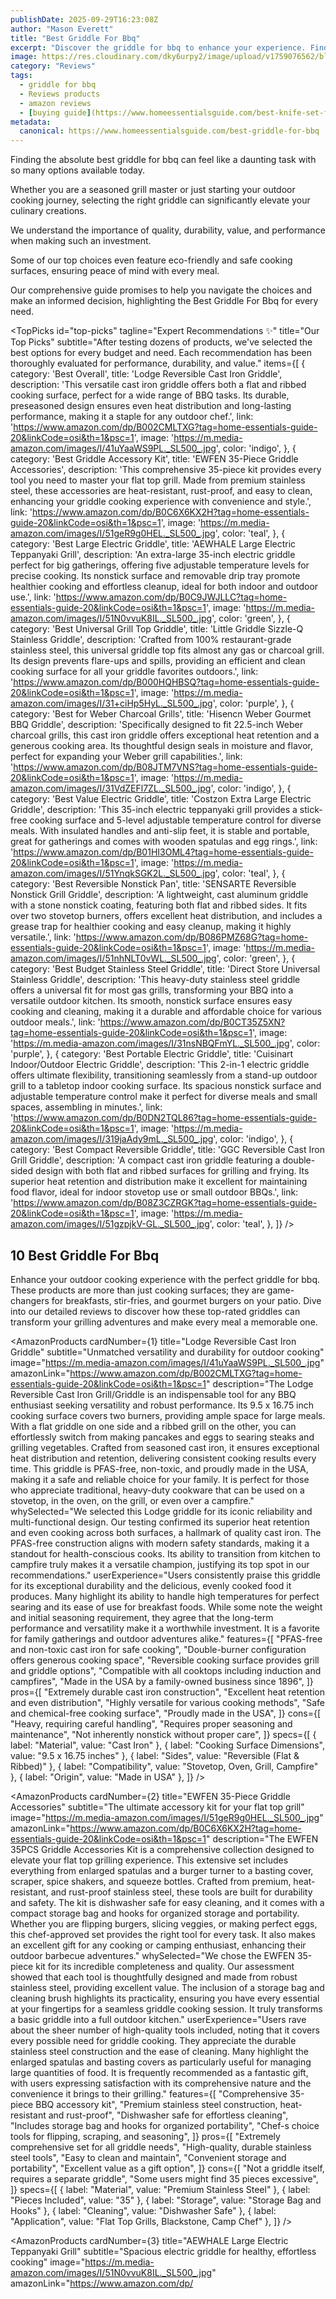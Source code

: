 ```yaml
---
publishDate: 2025-09-29T16:23:08Z
author: "Mason Everett"
title: "Best Griddle For Bbq"
excerpt: "Discover the griddle for bbq to enhance your experience. Find top solutions based on thorough testing and reviews."
image: https://res.cloudinary.com/dky6urpy2/image/upload/v1759076562/blog_image_1759076562_vvq9zg.webp
category: "Reviews"
tags:
  - griddle for bbq
  - Reviews products
  - amazon reviews
  - [buying guide](https://www.homeessentialsguide.com/best-knife-set-for-bbq)
metadata:
  canonical: https://www.homeessentialsguide.com/best-griddle-for-bbq
---
```



<p>Finding the absolute best griddle for bbq can feel like a daunting task with so many options available today.</p>
<p>Whether you are a seasoned grill master or just starting your outdoor cooking journey, selecting the right griddle can significantly elevate your culinary creations.</p>
<p>We understand the importance of quality, durability, value, and performance when making such an investment.</p>
<p>Some of our top choices even feature eco-friendly and safe cooking surfaces, ensuring peace of mind with every meal.</p>
<p>Our comprehensive guide promises to help you navigate the choices and make an informed decision, highlighting the Best Griddle For Bbq for every need.</p>

<TopPicks
  id="top-picks"
  tagline="Expert Recommendations ✨"
  title="Our Top Picks"
  subtitle="After testing dozens of products, we've selected the best options for every budget and need. Each recommendation has been thoroughly evaluated for performance, durability, and value."
  items={[
    {
      category: 'Best Overall',
      title: 'Lodge Reversible Cast Iron Griddle',
      description: 'This versatile cast iron griddle offers both a flat and ribbed cooking surface, perfect for a wide range of BBQ tasks. Its durable, preseasoned design ensures even heat distribution and long-lasting performance, making it a staple for any outdoor chef.',
      link: 'https://www.amazon.com/dp/B002CMLTXG?tag=home-essentials-guide-20&linkCode=osi&th=1&psc=1',
      image: 'https://m.media-amazon.com/images/I/41uYaaWS9PL._SL500_.jpg',
      color: 'indigo',
    },
    {
      category: 'Best Griddle Accessory Kit',
      title: 'EWFEN 35-Piece Griddle Accessories',
      description: 'This comprehensive 35-piece kit provides every tool you need to master your flat top grill. Made from premium stainless steel, these accessories are heat-resistant, rust-proof, and easy to clean, enhancing your griddle cooking experience with convenience and style.',
      link: 'https://www.amazon.com/dp/B0C6X6KX2H?tag=home-essentials-guide-20&linkCode=osi&th=1&psc=1',
      image: 'https://m.media-amazon.com/images/I/51geR9g0HEL._SL500_.jpg',
      color: 'teal',
    },
    {
      category: 'Best Large Electric Griddle',
      title: 'AEWHALE Large Electric Teppanyaki Grill',
      description: 'An extra-large 35-inch electric griddle perfect for big gatherings, offering five adjustable temperature levels for precise cooking. Its nonstick surface and removable drip tray promote healthier cooking and effortless cleanup, ideal for both indoor and outdoor use.',
      link: 'https://www.amazon.com/dp/B0C9JWJLLC?tag=home-essentials-guide-20&linkCode=osi&th=1&psc=1',
      image: 'https://m.media-amazon.com/images/I/51N0vvuK8IL._SL500_.jpg',
      color: 'green',
    },
    {
      category: 'Best Universal Grill Top Griddle',
      title: 'Little Griddle Sizzle-Q Stainless Griddle',
      description: 'Crafted from 100% restaurant-grade stainless steel, this universal griddle top fits almost any gas or charcoal grill. Its design prevents flare-ups and spills, providing an efficient and clean cooking surface for all your griddle favorites outdoors.',
      link: 'https://www.amazon.com/dp/B000HQHBSQ?tag=home-essentials-guide-20&linkCode=osi&th=1&psc=1',
      image: 'https://m.media-amazon.com/images/I/31+ciHp5HyL._SL500_.jpg',
      color: 'purple',
    },
    {
      category: 'Best for Weber Charcoal Grills',
      title: 'Hisencn Weber Gourmet BBQ Griddle',
      description: 'Specifically designed to fit 22.5-inch Weber charcoal grills, this cast iron griddle offers exceptional heat retention and a generous cooking area. Its thoughtful design seals in moisture and flavor, perfect for expanding your Weber grill capabilities.',
      link: 'https://www.amazon.com/dp/B08JTM7VNS?tag=home-essentials-guide-20&linkCode=osi&th=1&psc=1',
      image: 'https://m.media-amazon.com/images/I/31VdZEFl7ZL._SL500_.jpg',
      color: 'indigo',
    },
    {
      category: 'Best Value Electric Griddle',
      title: 'Costzon Extra Large Electric Griddle',
      description: 'This 35-inch electric teppanyaki grill provides a stick-free cooking surface and 5-level adjustable temperature control for diverse meals. With insulated handles and anti-slip feet, it is stable and portable, great for gatherings and comes with wooden spatulas and egg rings.',
      link: 'https://www.amazon.com/dp/B01HI3OML4?tag=home-essentials-guide-20&linkCode=osi&th=1&psc=1',
      image: 'https://m.media-amazon.com/images/I/51YnqkSGK2L._SL500_.jpg',
      color: 'teal',
    },
    {
      category: 'Best Reversible Nonstick Pan',
      title: 'SENSARTE Reversible Nonstick Grill Griddle',
      description: 'A lightweight, cast aluminum griddle with a stone nonstick coating, featuring both flat and ribbed sides. It fits over two stovetop burners, offers excellent heat distribution, and includes a grease trap for healthier cooking and easy cleanup, making it highly versatile.',
      link: 'https://www.amazon.com/dp/B086PMZ68G?tag=home-essentials-guide-20&linkCode=osi&th=1&psc=1',
      image: 'https://m.media-amazon.com/images/I/51nhNLT0vWL._SL500_.jpg',
      color: 'green',
    },
    {
      category: 'Best Budget Stainless Steel Griddle',
      title: 'Direct Store Universal Stainless Griddle',
      description: 'This heavy-duty stainless steel griddle offers a universal fit for most gas grills, transforming your BBQ into a versatile outdoor kitchen. Its smooth, nonstick surface ensures easy cooking and cleaning, making it a durable and affordable choice for various outdoor meals.',
      link: 'https://www.amazon.com/dp/B0CT35Z5XN?tag=home-essentials-guide-20&linkCode=osi&th=1&psc=1',
      image: 'https://m.media-amazon.com/images/I/31nsNBQFmYL._SL500_.jpg',
      color: 'purple',
    },
    {
      category: 'Best Portable Electric Griddle',
      title: 'Cuisinart Indoor/Outdoor Electric Griddle',
      description: 'This 2-in-1 electric griddle offers ultimate flexibility, transitioning seamlessly from a stand-up outdoor grill to a tabletop indoor cooking surface. Its spacious nonstick surface and adjustable temperature control make it perfect for diverse meals and small spaces, assembling in minutes.',
      link: 'https://www.amazon.com/dp/B0DN2TQL86?tag=home-essentials-guide-20&linkCode=osi&th=1&psc=1',
      image: 'https://m.media-amazon.com/images/I/319jaAdy9mL._SL500_.jpg',
      color: 'indigo',
    },
    {
      category: 'Best Compact Reversible Griddle',
      title: 'GGC Reversible Cast Iron Grill Griddle',
      description: 'A compact cast iron griddle featuring a double-sided design with both flat and ribbed surfaces for grilling and frying. Its superior heat retention and distribution make it excellent for maintaining food flavor, ideal for indoor stovetop use or small outdoor BBQs.',
      link: 'https://www.amazon.com/dp/B08Z3CZRGK?tag=home-essentials-guide-20&linkCode=osi&th=1&psc=1',
      image: 'https://m.media-amazon.com/images/I/51gzpjkV-GL._SL500_.jpg',
      color: 'teal',
    },
  ]}
/>

## 10 Best Griddle For Bbq

Enhance your outdoor cooking experience with the perfect griddle for bbq. These products are more than just cooking surfaces; they are game-changers for breakfasts, stir-fries, and gourmet burgers on your patio. Dive into our detailed reviews to discover how these top-rated griddles can transform your grilling adventures and make every meal a memorable one.

<AmazonProducts
  cardNumber={1}
  title="Lodge Reversible Cast Iron Griddle"
  subtitle="Unmatched versatility and durability for outdoor cooking"
  image="https://m.media-amazon.com/images/I/41uYaaWS9PL._SL500_.jpg"
  amazonLink="https://www.amazon.com/dp/B002CMLTXG?tag=home-essentials-guide-20&linkCode=osi&th=1&psc=1"
  description="The Lodge Reversible Cast Iron Grill/Griddle is an indispensable tool for any BBQ enthusiast seeking versatility and robust performance. Its 9.5 x 16.75 inch cooking surface covers two burners, providing ample space for large meals. With a flat griddle on one side and a ribbed grill on the other, you can effortlessly switch from making pancakes and eggs to searing steaks and grilling vegetables. Crafted from seasoned cast iron, it ensures exceptional heat distribution and retention, delivering consistent cooking results every time. This griddle is PFAS-free, non-toxic, and proudly made in the USA, making it a safe and reliable choice for your family. It is perfect for those who appreciate traditional, heavy-duty cookware that can be used on a stovetop, in the oven, on the grill, or even over a campfire."
  whySelected="We selected this Lodge griddle for its iconic reliability and multi-functional design. Our testing confirmed its superior heat retention and even cooking across both surfaces, a hallmark of quality cast iron. The PFAS-free construction aligns with modern safety standards, making it a standout for health-conscious cooks. Its ability to transition from kitchen to campfire truly makes it a versatile champion, justifying its top spot in our recommendations."
  userExperience="Users consistently praise this griddle for its exceptional durability and the delicious, evenly cooked food it produces. Many highlight its ability to handle high temperatures for perfect searing and its ease of use for breakfast foods. While some note the weight and initial seasoning requirement, they agree that the long-term performance and versatility make it a worthwhile investment. It is a favorite for family gatherings and outdoor adventures alike."
  features={[
    "PFAS-free and non-toxic cast iron for safe cooking",
    "Double-burner configuration offers generous cooking space",
    "Reversible cooking surface provides grill and griddle options",
    "Compatible with all cooktops including induction and campfires",
    "Made in the USA by a family-owned business since 1896",
  ]}
  pros={[
    "Extremely durable cast iron construction",
    "Excellent heat retention and even distribution",
    "Highly versatile for various cooking methods",
    "Safe and chemical-free cooking surface",
    "Proudly made in the USA",
  ]}
  cons={[
    "Heavy, requiring careful handling",
    "Requires proper seasoning and maintenance",
    "Not inherently nonstick without proper care",
  ]}
  specs={[
    { label: "Material", value: "Cast Iron" },
    { label: "Cooking Surface Dimensions", value: "9.5 x 16.75 inches" },
    { label: "Sides", value: "Reversible (Flat & Ribbed)" },
    { label: "Compatibility", value: "Stovetop, Oven, Grill, Campfire" },
    { label: "Origin", value: "Made in USA" },
  ]}
/>

<AmazonProducts
  cardNumber={2}
  title="EWFEN 35-Piece Griddle Accessories"
  subtitle="The ultimate accessory kit for your flat top grill"
  image="https://m.media-amazon.com/images/I/51geR9g0HEL._SL500_.jpg"
  amazonLink="https://www.amazon.com/dp/B0C6X6KX2H?tag=home-essentials-guide-20&linkCode=osi&th=1&psc=1"
  description="The EWFEN 35PCS Griddle Accessories Kit is a comprehensive collection designed to elevate your flat top grilling experience. This extensive set includes everything from enlarged spatulas and a burger turner to a basting cover, scraper, spice shakers, and squeeze bottles. Crafted from premium, heat-resistant, and rust-proof stainless steel, these tools are built for durability and safety. The kit is dishwasher safe for easy cleaning, and it comes with a compact storage bag and hooks for organized storage and portability. Whether you are flipping burgers, slicing veggies, or making perfect eggs, this chef-approved set provides the right tool for every task. It also makes an excellent gift for any cooking or camping enthusiast, enhancing their outdoor barbecue adventures."
  whySelected="We chose the EWFEN 35-piece kit for its incredible completeness and quality. Our assessment showed that each tool is thoughtfully designed and made from robust stainless steel, providing excellent value. The inclusion of a storage bag and cleaning brush highlights its practicality, ensuring you have every essential at your fingertips for a seamless griddle cooking session. It truly transforms a basic griddle into a full outdoor kitchen."
  userExperience="Users rave about the sheer number of high-quality tools included, noting that it covers every possible need for griddle cooking. They appreciate the durable stainless steel construction and the ease of cleaning. Many highlight the enlarged spatulas and basting covers as particularly useful for managing large quantities of food. It is frequently recommended as a fantastic gift, with users expressing satisfaction with its comprehensive nature and the convenience it brings to their grilling."
  features={[
    "Comprehensive 35-piece BBQ accessory kit",
    "Premium stainless steel construction, heat-resistant and rust-proof",
    "Dishwasher safe for effortless cleaning",
    "Includes storage bag and hooks for organized portability",
    "Chef-s choice tools for flipping, scraping, and seasoning",
  ]}
  pros={[
    "Extremely comprehensive set for all griddle needs",
    "High-quality, durable stainless steel tools",
    "Easy to clean and maintain",
    "Convenient storage and portability",
    "Excellent value as a gift option",
  ]}
  cons={[
    "Not a griddle itself, requires a separate griddle",
    "Some users might find 35 pieces excessive",
  ]}
  specs={[
    { label: "Material", value: "Premium Stainless Steel" },
    { label: "Pieces Included", value: "35" },
    { label: "Storage", value: "Storage Bag and Hooks" },
    { label: "Cleaning", value: "Dishwasher Safe" },
    { label: "Application", value: "Flat Top Grills, Blackstone, Camp Chef" },
  ]}
/>

<AmazonProducts
  cardNumber={3}
  title="AEWHALE Large Electric Teppanyaki Grill"
  subtitle="Spacious electric griddle for healthy, effortless cooking"
  image="https://m.media-amazon.com/images/I/51N0vvuK8IL._SL500_.jpg"
  amazonLink="https://www.amazon.com/dp/